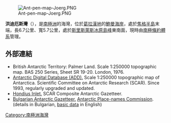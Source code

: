 {{expand|time=2014-01-02T17:19:37+00:00}}
[[Image:Ant-pen-map-Joerg.PNG|thumb]]

{{coord|68|04|50|S|64|55|00|W|display=title}}

'''洪迪厄斯灣'''（{{lang-en|Hondius Inlet}}），是[[南極洲|南極洲]]的海灣，位於[[葛拉漢地|葛拉漢地]]的[[鮑曼海岸|鮑曼海岸]]，處於[[焦格半島|焦格半島]]末端，長6.7公里、寬5.7公里，處於[[斯里斯萊斯冰原島峰|斯里斯萊斯冰原島峰]]東南面，現時由[[南極條約體系|南極條約體系]]管理。

==外部連結==
*British Antarctic Territory: Palmer Land. Scale 1:250000 topographic map. BAS 250 Series, Sheet SR 19-20. London, 1976.
* [http://www.add.scar.org Antarctic Digital Database (ADD).] {{Wayback|url=http://www.add.scar.org/ |date=20170305000653 }} Scale 1:250000 topographic map of Antarctica. Scientific Committee on Antarctic Research (SCAR). Since 1993, regularly upgraded and updated.
* [https://data.aad.gov.au/aadc/gaz/scar/display_name.cfm?gaz_id=137665 Hondius Inlet.] {{Wayback|url=https://data.aad.gov.au/aadc/gaz/scar/display_name.cfm?gaz_id=137665 |date=20170922100727 }} SCAR Composite Antarctic Gazetteer.
* [http://apcbg.org/gazet-bg.doc Bulgarian Antarctic Gazetteer.] {{Wayback|url=http://apcbg.org/gazet-bg.doc |date=20131012104624 }} [[Antarctic_Place-names_Commission|Antarctic Place-names Commission]]. (details in Bulgarian, [http://apcbg.org/gazet.htm basic data] {{Wayback|url=http://apcbg.org/gazet.htm |date=20160304071225 }} in English)

{{DEFAULTSORT:Hondius Inlet}}
[[Category:南極洲海灣|Category:南極洲海灣]]


{{BowmanCoast-geo-stub}}
